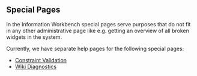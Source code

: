 == Special Pages ==

In the Information Workbench special pages serve purposes that do not fit in any other administrative page like e.g. getting an overview of all broken widgets in the system.

Currently, we have separate help pages for the following special pages:

* [[Help:Constraints|Constraint Validation]]
* [[Help:WikiDiagnostics|Wiki Diagnostics]]